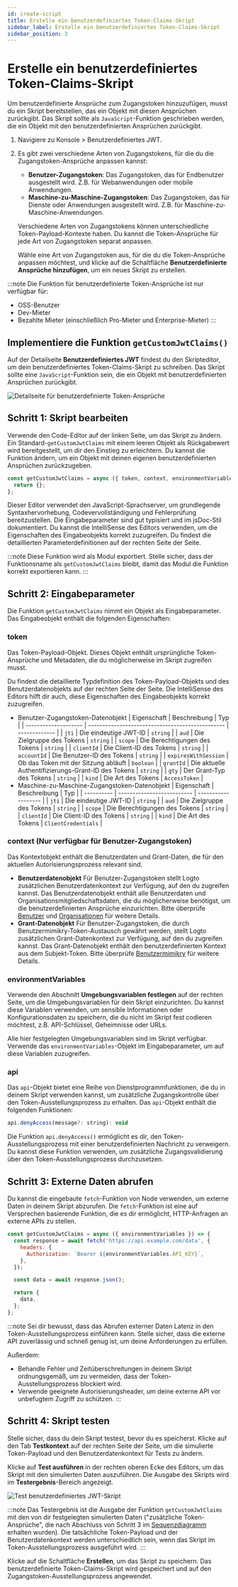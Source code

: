 ```yaml
---
id: create-script
title: Erstelle ein benutzerdefiniertes Token-Claims-Skript
sidebar_label: Erstelle ein benutzerdefiniertes Token-Claims-Skript
sidebar_position: 3
---
```


# Erstelle ein benutzerdefiniertes Token-Claims-Skript

Um benutzerdefinierte Ansprüche zum Zugangstoken hinzuzufügen, musst du ein Skript bereitstellen, das ein Objekt mit diesen Ansprüchen zurückgibt. Das Skript sollte als `JavaScript`-Funktion geschrieben werden, die ein Objekt mit den benutzerdefinierten Ansprüchen zurückgibt.

1. Navigiere zu <CloudLink to="/customize-jwt">Konsole > Benutzerdefiniertes JWT</CloudLink>.
2. Es gibt zwei verschiedene Arten von Zugangstokens, für die du die Zugangstoken-Ansprüche anpassen kannst:

   - **Benutzer-Zugangstoken**: Das Zugangstoken, das für Endbenutzer ausgestellt wird. Z.B. für Webanwendungen oder mobile Anwendungen.
   - **Maschine-zu-Maschine-Zugangstoken**: Das Zugangstoken, das für Dienste oder Anwendungen ausgestellt wird. Z.B. für Maschine-zu-Maschine-Anwendungen.

   Verschiedene Arten von Zugangstokens können unterschiedliche Token-Payload-Kontexte haben. Du kannst die Token-Ansprüche für jede Art von Zugangstoken separat anpassen.

   Wähle eine Art von Zugangstoken aus, für die du die Token-Ansprüche anpassen möchtest, und klicke auf die Schaltfläche **Benutzerdefinierte Ansprüche hinzufügen**, um ein neues Skript zu erstellen.

:::note
Die Funktion für benutzerdefinierte Token-Ansprüche ist nur verfügbar für:

- OSS-Benutzer
- Dev-Mieter
- Bezahlte Mieter (einschließlich Pro-Mieter und Enterprise-Mieter)
  :::

## Implementiere die Funktion `getCustomJwtClaims()`

Auf der Detailseite **Benutzerdefiniertes JWT** findest du den Skripteditor, um dein benutzerdefiniertes Token-Claims-Skript zu schreiben. Das Skript sollte eine `JavaScript`-Funktion sein, die ein Objekt mit benutzerdefinierten Ansprüchen zurückgibt.

![Detailseite für benutzerdefinierte Token-Ansprüche](../assets/custom-jwt-detail-page.png)

## Schritt 1: Skript bearbeiten

Verwende den Code-Editor auf der linken Seite, um das Skript zu ändern. Ein Standard-`getCustomJwtClaims` mit einem leeren Objekt als Rückgabewert wird bereitgestellt, um dir den Einstieg zu erleichtern. Du kannst die Funktion ändern, um ein Objekt mit deinen eigenen benutzerdefinierten Ansprüchen zurückzugeben.

```jsx
const getCustomJwtClaims = async ({ token, context, environmentVariables }) => {
  return {};
};
```

Dieser Editor verwendet den JavaScript-Sprachserver, um grundlegende Syntaxhervorhebung, Codevervollständigung und Fehlerprüfung bereitzustellen. Die Eingabeparameter sind gut typisiert und im jsDoc-Stil dokumentiert. Du kannst die IntelliSense des Editors verwenden, um die Eigenschaften des Eingabeobjekts korrekt zuzugreifen. Du findest die detaillierten Parameterdefinitionen auf der rechten Seite der Seite.

:::note
Diese Funktion wird als Modul exportiert. Stelle sicher, dass der Funktionsname als `getCustomJwtClaims` bleibt, damit das Modul die Funktion korrekt exportieren kann.
:::

## Schritt 2: Eingabeparameter

Die Funktion `getCustomJwtClaims` nimmt ein Objekt als Eingabeparameter. Das Eingabeobjekt enthält die folgenden Eigenschaften:

### token

Das Token-Payload-Objekt. Dieses Objekt enthält ursprüngliche Token-Ansprüche und Metadaten, die du möglicherweise im Skript zugreifen musst.

Du findest die detaillierte Typdefinition des Token-Payload-Objekts und des Benutzerdatenobjekts auf der rechten Seite der Seite. Die IntelliSense des Editors hilft dir auch, diese Eigenschaften des Eingabeobjekts korrekt zuzugreifen.

- Benutzer-Zugangstoken-Datenobjekt
  | Eigenschaft | Beschreibung | Typ |
  | -------------------- | ------------------------------------------------ | ------------- |
  | `jti` | Die eindeutige JWT-ID | `string` |
  | `aud` | Die Zielgruppe des Tokens | `string` |
  | `scope` | Die Berechtigungen des Tokens | `string` |
  | `clientId` | Die Client-ID des Tokens | `string` |
  | `accountId` | Die Benutzer-ID des Tokens | `string` |
  | `expiresWithSession` | Ob das Token mit der Sitzung abläuft | `boolean` |
  | `grantId` | Die aktuelle Authentifizierungs-Grant-ID des Tokens | `string` |
  | `gty` | Der Grant-Typ des Tokens | `string` |
  | `kind` | Die Art des Tokens | `AccessToken` |
- Maschine-zu-Maschine-Zugangstoken-Datenobjekt
  | Eigenschaft | Beschreibung | Typ |
  | ---------- | -------------------------- | ------------------- |
  | `jti` | Die eindeutige JWT-ID | `string` |
  | `aud` | Die Zielgruppe des Tokens | `string` |
  | `scope` | Die Berechtigungen des Tokens | `string` |
  | `clientId` | Die Client-ID des Tokens | `string` |
  | `kind` | Die Art des Tokens | `ClientCredentials` |

### context (Nur verfügbar für Benutzer-Zugangstoken)

Das Kontextobjekt enthält die Benutzerdaten und Grant-Daten, die für den aktuellen Autorisierungsprozess relevant sind.

- **Benutzerdatenobjekt**
  Für Benutzer-Zugangstoken stellt Logto zusätzlichen Benutzerdatenkontext zur Verfügung, auf den du zugreifen kannst. Das Benutzerdatenobjekt enthält alle Benutzerdaten und Organisationsmitgliedschaftsdaten, die du möglicherweise benötigst, um die benutzerdefinierten Ansprüche einzurichten. Bitte überprüfe [Benutzer](/user-management/user-data) und [Organisationen](/organizations/organization-data) für weitere Details.
- **Grant-Datenobjekt**
  Für Benutzer-Zugangstoken, die durch Benutzermimikry-Token-Austausch gewährt werden, stellt Logto zusätzlichen Grant-Datenkontext zur Verfügung, auf den du zugreifen kannst. Das Grant-Datenobjekt enthält den benutzerdefinierten Kontext aus dem Subjekt-Token. Bitte überprüfe [Benutzermimikry](/developers/user-impersonation) für weitere Details.

### environmentVariables

Verwende den Abschnitt **Umgebungsvariablen festlegen** auf der rechten Seite, um die Umgebungsvariablen für dein Skript einzurichten. Du kannst diese Variablen verwenden, um sensible Informationen oder Konfigurationsdaten zu speichern, die du nicht im Skript fest codieren möchtest, z.B. API-Schlüssel, Geheimnisse oder URLs.

Alle hier festgelegten Umgebungsvariablen sind im Skript verfügbar. Verwende das `environmentVariables`-Objekt im Eingabeparameter, um auf diese Variablen zuzugreifen.

### api

Das `api`-Objekt bietet eine Reihe von Dienstprogrammfunktionen, die du in deinem Skript verwenden kannst, um zusätzliche Zugangskontrolle über den Token-Ausstellungsprozess zu erhalten. Das `api`-Objekt enthält die folgenden Funktionen:

```jsx
api.denyAccess(message?: string): void
```

Die Funktion `api.denyAccess()` ermöglicht es dir, den Token-Ausstellungsprozess mit einer benutzerdefinierten Nachricht zu verweigern. Du kannst diese Funktion verwenden, um zusätzliche Zugangsvalidierung über den Token-Ausstellungsprozess durchzusetzen.

## Schritt 3: Externe Daten abrufen

Du kannst die eingebaute `fetch`-Funktion von Node verwenden, um externe Daten in deinem Skript abzurufen. Die `fetch`-Funktion ist eine auf Versprechen basierende Funktion, die es dir ermöglicht, HTTP-Anfragen an externe APIs zu stellen.

```jsx
const getCustomJwtClaims = async ({ environmentVariables }) => {
  const response = await fetch('https://api.example.com/data', {
    headers: {
      Authorization: `Bearer ${environmentVariables.API_KEY}`,
    },
  });

  const data = await response.json();

  return {
    data,
  };
};
```

:::note
Sei dir bewusst, dass das Abrufen externer Daten Latenz in den Token-Ausstellungsprozess einführen kann. Stelle sicher, dass die externe API zuverlässig und schnell genug ist, um deine Anforderungen zu erfüllen.

Außerdem:

- Behandle Fehler und Zeitüberschreitungen in deinem Skript ordnungsgemäß, um zu vermeiden, dass der Token-Ausstellungsprozess blockiert wird.
- Verwende geeignete Autorisierungsheader, um deine externe API vor unbefugtem Zugriff zu schützen.
  :::

## Schritt 4: Skript testen

Stelle sicher, dass du dein Skript testest, bevor du es speicherst. Klicke auf den Tab **Testkontext** auf der rechten Seite der Seite, um die simulierte Token-Payload und den Benutzerdatenkontext für Tests zu ändern.

Klicke auf **Test ausführen** in der rechten oberen Ecke des Editors, um das Skript mit den simulierten Daten auszuführen. Die Ausgabe des Skripts wird im **Testergebnis**-Bereich angezeigt.

![Test benutzerdefiniertes JWT-Skript](../assets/test-custom-jwt-script.png)

:::note
Das Testergebnis ist die Ausgabe der Funktion `getCustomJwtClaims` mit den von dir festgelegten simulierten Daten ("zusätzliche Token-Ansprüche", die nach Abschluss von Schritt 3 im [Sequenzdiagramm](/developers/custom-token-claims/#how-do-custom-token-claims-work) erhalten wurden). Die tatsächliche Token-Payload und der Benutzerdatenkontext werden unterschiedlich sein, wenn das Skript im Token-Ausstellungsprozess ausgeführt wird.
:::

Klicke auf die Schaltfläche **Erstellen**, um das Skript zu speichern. Das benutzerdefinierte Token-Claims-Skript wird gespeichert und auf den Zugangstoken-Ausstellungsprozess angewendet.
